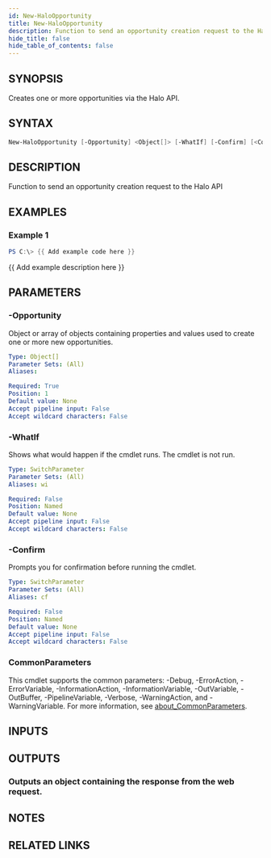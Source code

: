 ```yaml
---
id: New-HaloOpportunity
title: New-HaloOpportunity
description: Function to send an opportunity creation request to the Halo API
hide_title: false
hide_table_of_contents: false
---
```


## SYNOPSIS

Creates one or more opportunities via the Halo API.

## SYNTAX

```powershell
New-HaloOpportunity [-Opportunity] <Object[]> [-WhatIf] [-Confirm] [<CommonParameters>]
```

## DESCRIPTION

Function to send an opportunity creation request to the Halo API

## EXAMPLES

### Example 1

```powershell
PS C:\> {{ Add example code here }}
```

{{ Add example description here }}

## PARAMETERS

### -Opportunity

Object or array of objects containing properties and values used to create one or more new opportunities.

```yaml
Type: Object[]
Parameter Sets: (All)
Aliases:

Required: True
Position: 1
Default value: None
Accept pipeline input: False
Accept wildcard characters: False
```

### -WhatIf

Shows what would happen if the cmdlet runs.
The cmdlet is not run.

```yaml
Type: SwitchParameter
Parameter Sets: (All)
Aliases: wi

Required: False
Position: Named
Default value: None
Accept pipeline input: False
Accept wildcard characters: False
```

### -Confirm

Prompts you for confirmation before running the cmdlet.

```yaml
Type: SwitchParameter
Parameter Sets: (All)
Aliases: cf

Required: False
Position: Named
Default value: None
Accept pipeline input: False
Accept wildcard characters: False
```

### CommonParameters

This cmdlet supports the common parameters: -Debug, -ErrorAction, -ErrorVariable, -InformationAction, -InformationVariable, -OutVariable, -OutBuffer, -PipelineVariable, -Verbose, -WarningAction, and -WarningVariable. For more information, see [about_CommonParameters](http://go.microsoft.com/fwlink/?LinkID=113216).

## INPUTS

## OUTPUTS

### Outputs an object containing the response from the web request.

## NOTES

## RELATED LINKS
